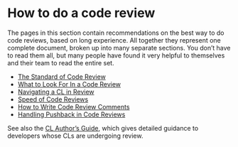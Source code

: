 # How to do a code review

The pages in this section contain recommendations on the best way to do code reviews, based on long experience.
All together they represent one complete document, broken up into many separate sections.
You don't have to read them all, but many people have found it very helpful to themselves and their team to read the entire set.

-   [The Standard of Code Review](standard.md)
-   [What to Look For In a Code Review](looking-for.md)
-   [Navigating a CL in Review](navigate.md)
-   [Speed of Code Reviews](speed.md)
-   [How to Write Code Review Comments](comments.md)
-   [Handling Pushback in Code Reviews](pushback.md)

See also the [CL Author's Guide](../developer/index.md), which gives detailed guidance to developers whose CLs are undergoing review.
